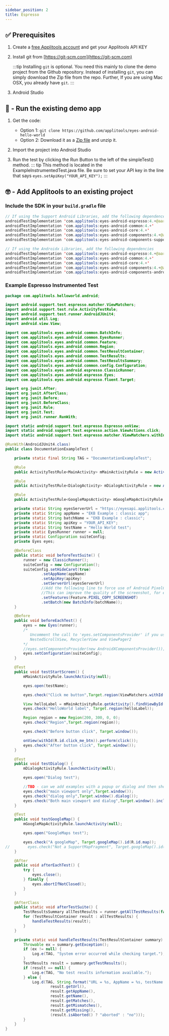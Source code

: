 ```yaml
---
sidebar_position: 2
title: Espresso
---
```


## ✅ Prerequisites 

1. Create a [free Applitools account](https://applitools.com/users/register) and get your Applitools API KEY
  
2. Install git from [https://git-scm.com​](https://git-scm.com)

    :::tip
    Installing `git` is optional. You need this mainly to clone the demo project from the Github repository. Instead of installing `git`, you can simply download the Zip file from the repo. Further, If you are using Mac OSX, you already have `git`.
    ::: 

3. Android Studio

## 🚀 - Run the existing demo app 

1. Get the code:
    * Option 1: `git clone https://github.com/applitools/eyes-android-hello-world`
    * Option 2: Download it as a [Zip file](https://github.com/applitools/eyes-android-hello-world/archive/master.zip) and unzip it.
2. Import the project into Android Studio

3. Run the test by clicking the Run Button to the left of the simpleTest() method.
    ::: tip
    This method is located in the ExampleInstrumentedTest.java file. Be sure to set your API key in the line that says `eyes.setApiKey("YOUR_API_KEY");`
    :::

## 🤓 - Add Applitools to an existing project

### Include the SDK in your `build.gradle` file

```java
// If using the Support Android Libraries, add the following dependences
androidTestImplementation 'com.applitools:eyes-android-espresso:4.+@aar'
androidTestImplementation 'com.applitools:eyes-android-common:4.+'
androidTestImplementation 'com.applitools:eyes-android-core:4.+'
androidTestImplementation 'com.applitools:eyes-android-components:4.+@aar'
androidTestImplementation 'com.applitools:eyes-android-components-support:4.+@aar'
```

```java
// If using the Androidx Libraries, add the following dependencies
androidTestImplementation 'com.applitools:eyes-android-espresso:4.+@aar'
androidTestImplementation 'com.applitools:eyes-android-common:4.+'
androidTestImplementation 'com.applitools:eyes-android-core:4.+'
androidTestImplementation 'com.applitools:eyes-android-components:4.+@aar'
androidTestImplementation 'com.applitools:eyes-android-components-androidx:4.+@aar'
```

### Example Espresso Instrumented Test
```Java
package com.applitools.helloworld.android;

import android.support.test.espresso.matcher.ViewMatchers;
import android.support.test.rule.ActivityTestRule;
import android.support.test.runner.AndroidJUnit4;
import android.util.Log;
import android.view.View;

import com.applitools.eyes.android.common.BatchInfo;
import com.applitools.eyes.android.common.EyesRunner;
import com.applitools.eyes.android.common.Feature;
import com.applitools.eyes.android.common.Region;
import com.applitools.eyes.android.common.TestResultContainer;
import com.applitools.eyes.android.common.TestResults;
import com.applitools.eyes.android.common.TestResultsSummary;
import com.applitools.eyes.android.common.config.Configuration;
import com.applitools.eyes.android.espresso.ClassicRunner;
import com.applitools.eyes.android.espresso.Eyes;
import com.applitools.eyes.android.espresso.fluent.Target;

import org.junit.After;
import org.junit.AfterClass;
import org.junit.Before;
import org.junit.BeforeClass;
import org.junit.Rule;
import org.junit.Test;
import org.junit.runner.RunWith;

import static android.support.test.espresso.Espresso.onView;
import static android.support.test.espresso.action.ViewActions.click;
import static android.support.test.espresso.matcher.ViewMatchers.withId;

@RunWith(AndroidJUnit4.class)
public class DocumentationExampleTest {

    private static final String TAG = "DocumentationExampleTest";

    @Rule
    public ActivityTestRule<MainActivity> mMainActivityRule = new ActivityTestRule(MainActivity.class, false, false);

    @Rule
    public ActivityTestRule<DialogActivity> mDialogActivityRule = new ActivityTestRule(DialogActivity.class, false, false);

    @Rule
    public ActivityTestRule<GoogleMapsActivity> mGoogleMapActivityRule = new ActivityTestRule(GoogleMapsActivity.class, false, false);

    private static String eyesServerUrl = "https://eyesapi.applitools.com";
    private static String appName = "EKB Example : classic app";
    private static String batchName = "EKB Example : classic";
    private static String apiKey = "YOUR_API_KEY";
    private static String testName = "Hello World test";
    private static EyesRunner runner = null;
    private static Configuration suiteConfig;
    private Eyes eyes;

    @BeforeClass
    public static void beforeTestSuite() {
        runner = new ClassicRunner();
        suiteConfig = new Configuration();
        suiteConfig.setHideCaret(true)
                .setAppName(appName)
                .setApiKey(apiKey)
                .setServerUrl(eyesServerUrl)
                //Add the following line to force use of Android PixelCopy to obtain screenshots
                //This can improve the quality of the screenshot, for example to ensure rendering of the shadow layer.
                .setFeatures(Feature.PIXEL_COPY_SCREENSHOT)
                .setBatch(new BatchInfo(batchName));
    }

    @Before
    public void beforeEachTest() {
        eyes = new Eyes(runner);
        /*
           Uncomment the call to 'eyes.setComponentsProvider' if you use AndroidX components such as
           NestedScrollView, RecyclerView and ViewPager2
        */
        //eyes.setComponentsProvider(new AndroidXComponentsProvider());
        eyes.setConfiguration(suiteConfig);
    }

    @Test
    public void testStartScreen() {
        mMainActivityRule.launchActivity(null);

        eyes.open(testName);

        eyes.check("Click me button",Target.region(ViewMatchers.withId(R.id.click_me_btn)));

        View helloLabel = mMainActivityRule.getActivity().findViewById(R.id.hello_text_view);
        eyes.check("HelloWorld label", Target.region(helloLabel));

        Region region = new Region(200, 300, 0, 0);
        eyes.check("Region",Target.region(region));

        eyes.check("Before button click", Target.window());

        onView(withId(R.id.click_me_btn)).perform(click());
        eyes.check("After button click", Target.window());
    }

    @Test
    public void testDialog() {
        mDialogActivityRule.launchActivity(null);

        eyes.open("Dialog test");

        //TBD - can we add examples with a popup or dialog and then show the 3 possibilities of
        eyes.check("main viewport only",Target.window());
        eyes.check("dialog only",Target.window().dialog());
        eyes.check("Both main viewport and dialog",Target.window().includeAllLayers());
    }

    @Test
    public void testGoogleMap() {
        mGoogleMapActivityRule.launchActivity(null);

        eyes.open("GoogleMaps test");

        eyes.check("A googleMap", Target.googleMap().id(R.id.map));
//        eyes.check("Not a SupportMapFragment", Target.googleMap().id(R.id.map).isNotSupportGoogleMap());
    }

    @After
    public void afterEachTest() {
        try {
            eyes.close();
        } finally {
            eyes.abortIfNotClosed();
        }
    }

    @AfterClass
    public static void afterTestSuite() {
        TestResultsSummary allTestResults = runner.getAllTestResults(false);
        for (TestResultContainer result : allTestResults) {
            handleTestResults(result);
        }
    }

    private static void handleTestResults(TestResultContainer summary) {
        Throwable ex = summary.getException();
        if (ex != null) {
            Log.e(TAG, "System error occurred while checking target.");
        }
        TestResults result = summary.getTestResults();
        if (result == null) {
            Log.e(TAG, "No test results information available.");
        } else {
            Log.d(TAG, String.format("URL = %s, AppName = %s, testName = %s, matched = %d, mismatched = %d, missing = %d, aborted = %s",
                    result.getUrl(),
                    result.getAppName(),
                    result.getName(),
                    result.getMatches(),
                    result.getMismatches(),
                    result.getMissing(),
                    (result.isAborted() ? "aborted" : "no")));
        }
    }
}
```